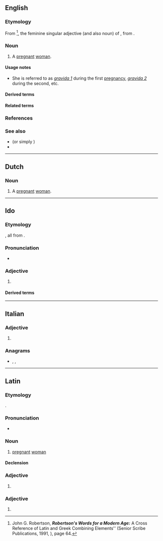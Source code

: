 {{also|grávida|gravidă}}
==English==

===Etymology===
{{root|en|ine-pro|*gʷreh₂-}}
From {{bor|en|la|gravida}}<ref>John G. Robertson, '''''Robertson's Words for a Modern Age:''''' A Cross Reference of Latin and Greek Combining Elements'' (Senior Scribe Publications, 1991, {{ISBN|0963091913}}), page 64.</ref>, the feminine singular adjective (and also noun) of {{m|la|gravidus||pregnant}}, from {{m|la|gravis||heavy}}.

===Noun===
{{en-noun|s|gravidae}}

# {{lb|en|medicine}} A [[pregnant]] [[woman]].

====Usage notes====
* She is referred to as ''[[gravida 1]]'' during the first [[pregnancy]], ''[[gravida 2]]'' during the second, etc.

====Derived terms====
{{der4|en
|bigravida
|Dea Gravida
|decigravida
|elderly primigravida
|monogravida
|multigravida
|nonigravida
|nulligravida
|octigravida
|primigravida
|quartigravida
|quintigravida
|secondigravida
|secundigravida
|septigravida
|sextigravida
|tertigravida
|unigravida
}}

====Related terms====
{{rel4|en
|bigravid
|bigravidity
|gravid
|gravidic
|gravidism
|graviditas
|gravidity
|gravidly
|gravidocardiac
|gravidopuerperal
|monogravid
|multigravid
|multigravidity
|nongravid
|non-gravid
|nongravidity
|non-gravidity
|nulligravid
|nulligravidity
|primigravid
|primigravidity
|primigravity
|primi/secundigravidity
|quintigravid
|secondigravid
|secondigravidity
|secundigravid
|secundigravidity
|septigravid
|tertigravid
|unigravid
}}

===References===
<references/>

===See also===
* ''{{l|en|La donna gravida||The Pregnant Woman}}'' {{wp|La donna gravida}} (or simply ''{{l|en|La gravida}}'') {{q|an oil on wood portrait by [[Raphael]]}}
* {{l|en|para}}

----

==Dutch==

===Noun===
{{nl-noun|f|gravidae|pl2=-'s|gravidaatje}}

# {{lb|nl|gynaecology}} A [[pregnant]] [[woman]].

----

==Ido==

===Etymology===
{{io-bor|gravid|gravide||gravido||grávido|nodot=1}}, all from {{der|io|la|gravidus||pregnant}}.

===Pronunciation===
* {{IPA|io|/ɡraˈvi.da/}}

===Adjective===
{{io-head}}

# {{l|en|pregnant}}

====Derived terms====
{{der2|io
| {{l|io|gravideso||pregnancy, gestation}}
| {{l|io|gravidigar||to make pregnant}}
| {{l|io|gravideskar||to become pregnant, conceive a child}}
| {{l|io|gravideskeso||conception}}
}}

----

==Italian==

===Adjective===
{{head|it|adjective form}}

# {{feminine singular of|it|gravido}}

===Anagrams===
* {{l|it|dragavi}}, {{l|it|gradiva}}, {{l|it|gridava}}

----

==Latin==

===Etymology===
{{root|la|ine-pro|*gʷreh₂-}}
{{ellipsis|la|[[gravida]] [[fēmina]]||laden woman, pregnant woman}}.

===Pronunciation===
* {{la-IPA|eccl=yes}}

===Noun===
{{la-noun|gravida<1>}}

# {{lb|la|Medieval Latin}} [[pregnant]] [[woman]]

====Declension====
{{la-ndecl|gravida<1>}}

===Adjective===
{{la-adj-form|gravida}}

# {{inflection of|la|gravidus||nom//voc|s|f|;|nom//voc//acc|p|n}}

===Adjective===
{{la-adj-form|gravidā}}

# {{inflection of|la|gravidus||abl|s|f}}
{{C|la|Pregnancy|Female people}}